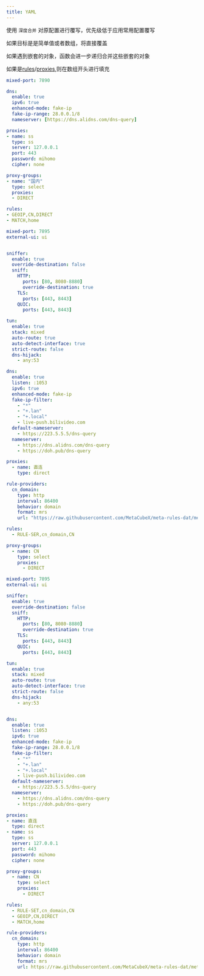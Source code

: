 ```yaml
---
title: YAML
---
```



使用 `深度合并` 对原配置进行覆写，优先级低于应用常用配置覆写

如果目标是是简单值或者数组，将直接覆盖

如果遇到嵌套的对象，函数会进一步递归合并这些嵌套的对象

如果是[rules](https://wiki.metacubex.one/config/rules/)/[proxies](https://wiki.metacubex.one/config/proxies/),则在数组开头进行填充


<Tabs>
<TabItem label="覆写前内容">

```yaml
mixed-port: 7890

dns:
  enable: true
  ipv6: true
  enhanced-mode: fake-ip
  fake-ip-range: 28.0.0.1/8
  nameserver: [https://dns.alidns.com/dns-query]

proxies:
- name: ss
  type: ss
  server: 127.0.0.1
  port: 443
  password: mihomo
  cipher: none

proxy-groups:
- name: "国内"
  type: select
  proxies:
  - DIRECT

rules:
- GEOIP,CN,DIRECT
- MATCH,home
```

</TabItem>
<TabItem label="要覆写的内容">

```yaml
mixed-port: 7895
external-ui: ui


sniffer:
  enable: true
  override-destination: false
  sniff:
    HTTP:
      ports: [80, 8080-8880]
      override-destination: true
    TLS:
      ports: [443, 8443]
    QUIC:
      ports: [443, 8443]

tun:
  enable: true
  stack: mixed
  auto-route: true
  auto-detect-interface: true
  strict-route: false
  dns-hijack:
    - any:53

dns:
  enable: true
  listen: :1053
  ipv6: true
  enhanced-mode: fake-ip
  fake-ip-filter:
    - "*"
    - "+.lan"
    - "+.local"
    - live-push.bilivideo.com
  default-nameserver:
    - https://223.5.5.5/dns-query
  nameserver:
    - https://dns.alidns.com/dns-query
    - https://doh.pub/dns-query

proxies:
  - name: 直连
    type: direct

rule-providers:
  cn_domain:
    type: http
    interval: 86400
    behavior: domain
    format: mrs
    url: "https://raw.githubusercontent.com/MetaCubeX/meta-rules-dat/meta/geo/geosite/cn.mrs"

rules:
  - RULE-SER,cn_domain,CN

proxy-groups:
  - name: CN
    type: select
    proxies:
      - DIRECT

```

</TabItem>
<TabItem label="输出内容">

```yaml
mixed-port: 7895
external-ui: ui

sniffer:
  enable: true
  override-destination: false
  sniff:
    HTTP:
      ports: [80, 8080-8880]
      override-destination: true
    TLS:
      ports: [443, 8443]
    QUIC:
      ports: [443, 8443]

tun:
  enable: true
  stack: mixed
  auto-route: true
  auto-detect-interface: true
  strict-route: false
  dns-hijack:
    - any:53


dns:
  enable: true
  listen: :1053
  ipv6: true
  enhanced-mode: fake-ip
  fake-ip-range: 28.0.0.1/8
  fake-ip-filter:
    - "*"
    - "+.lan"
    - "+.local"
    - live-push.bilivideo.com
  default-nameserver:
    - https://223.5.5.5/dns-query
  nameserver:
    - https://dns.alidns.com/dns-query
    - https://doh.pub/dns-query

proxies:
- name: 直连
  type: direct
- name: ss
  type: ss
  server: 127.0.0.1
  port: 443
  password: mihomo
  cipher: none

proxy-groups:
  - name: CN
    type: select
    proxies:
      - DIRECT

rules:
  - RULE-SET,cn_domain,CN
  - GEOIP,CN,DIRECT
  - MATCH,home

rule-providers:
  cn_domain:
    type: http
    interval: 86400
    behavior: domain
    format: mrs
    url: https://raw.githubusercontent.com/MetaCubeX/meta-rules-dat/meta/geo/geosite/cn.mrs
```

</TabItem>
</Tabs>